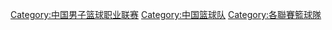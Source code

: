 [[Category:中国男子篮球职业联赛|Category:中国男子篮球职业联赛]]
[[Category:中国篮球队|Category:中国篮球队]]
[[Category:各聯賽籃球隊|Category:各聯賽籃球隊]]